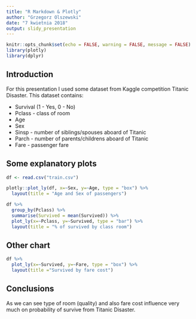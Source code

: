 ---
title: "R Markdown & Plotly"
author: "Grzegorz Olszewski"
date: "7 kwietnia 2018"
output: slidy_presentation
---

```{r setup, include=FALSE}
knitr::opts_chunk$set(echo = FALSE, warning = FALSE, message = FALSE)
library(plotly)
library(dplyr)
```

## Introduction

For this presentation I used some dataset from Kaggle competition Titanic Disaster.
This dataset contains:

- Survival (1 - Yes, 0 - No)
- Pclass - class of room
- Age
- Sex
- Sinsp - number of siblings/spouses aboard of Titanic
- Parch - number of parents/childrens aboard of Titanic
- Fare - passenger fare


## Some explanatory plots


```{r plotly }
df <- read.csv("train.csv")

plotly::plot_ly(df, x=~Sex, y=~Age, type = "box") %>% 
  layout(title = "Age and Sex of passengers")

df %>% 
  group_by(Pclass) %>% 
  summarise(Survived = mean(Survived)) %>% 
  plot_ly(x=~Pclass, y=~Survived, type = "bar") %>% 
  layout(title = "% of survived by class room")

```

## Other chart



```{r fare}
df %>% 
  plot_ly(x=~Survived, y=~Fare, type = "box") %>% 
  layout(title ="Survived by fare cost")
```

## Conclusions

As we can see type of room (quality) and also fare cost influence very much on probability of survive from Titanic Disaster.



